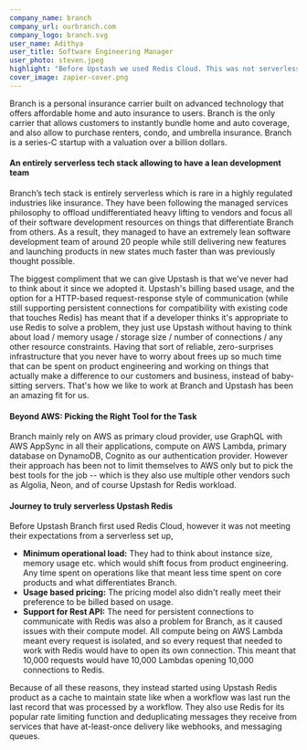 ```yaml
---
company_name: branch
company_url: ourbranch.com
company_logo: branch.svg
user_name: Adithya
user_title: Software Engineering Manager
user_photo: steven.jpeg
highlight: "Before Upstash we used Redis Cloud. This was not serverless, you had to think about instance size, memory usage etc. which we really don't want to do as it pulls our focus from product engineering, any time spent on operations like this is less time spent on our products and what differentiates Branch."
cover_image: zapier-cover.png
---
```


Branch is a personal insurance carrier built on advanced technology that offers affordable home and auto insurance to users. Branch is the only carrier that allows customers to instantly bundle home and auto coverage, and also allow to purchase renters, condo, and umbrella insurance. Branch is a series-C startup with a valuation over a billion dollars.

#### An entirely serverless tech stack allowing to have a lean development team

Branch’s tech stack is entirely serverless which is rare in a highly regulated industries like insurance. They have been following the managed services philosophy to offload undifferentiated heavy lifting to vendors and focus all of their software development resources on things that differentiate Branch from others. As a result, they managed to have an extremely lean software development team of around 20 people while still delivering new features and launching products in new states much faster than was previously thought possible.

<Highlight name="Adithya" title="Software Engineering Manager" photo="steven.jpeg">
  The biggest compliment that we can give Upstash is that we've never had to
  think about it since we adopted it. Upstash's billing based usage, and the
  option for a HTTP-based request-response style of communication (while still
  supporting persistent connections for compatibility with existing code that
  touches Redis) has meant that if a developer thinks it's appropriate to use
  Redis to solve a problem, they just use Upstash without having to think about
  load / memory usage / storage size / number of connections / any other
  resource constraints. Having that sort of reliable, zero-surprises
  infrastructure that you never have to worry about frees up so much time that
  can be spent on product engineering and working on things that actually make a
  difference to our customers and business, instead of baby-sitting servers.
  That's how we like to work at Branch and Upstash has been an amazing fit for
  us.
</Highlight>

#### Beyond AWS: Picking the Right Tool for the Task

Branch mainly rely on AWS as primary cloud provider, use GraphQL with AWS AppSync in all their applications, compute on AWS Lambda, primary database on DynamoDB, Cognito as our authentication provider. However their approach has been not to limit themselves to AWS only but to pick the best tools for the job -- which is they also use multiple other vendors such as Algolia, Neon, and of course Upstash for Redis workload.

#### Journey to truly serverless Upstash Redis

Before Upstash Branch first used Redis Cloud, however it was not meeting their expectations from a serverless set up,

- **Minimum operational load:** They had to think about instance size, memory usage etc. which would shift focus from product engineering. Any time spent on operations like that meant less time spent on core products and what differentiates Branch.
- **Usage based pricing:** The pricing model also didn't really meet their preference to be billed based on usage.
- **Support for Rest API:** The need for persistent connections to communicate with Redis was also a problem for Branch, as it caused issues with their compute model. All compute being on AWS Lambda meant every request is isolated, and so every request that needed to work with Redis would have to open its own connection. This meant that 10,000 requests would have 10,000 Lambdas opening 10,000 connections to Redis.

Because of all these reasons, they instead started using Upstash Redis product as a cache to maintain state like when a workflow was last run the last record that was processed by a workflow. They also use Redis for its popular rate limiting function and deduplicating messages they receive from services that have at-least-once delivery like webhooks, and messaging queues.

